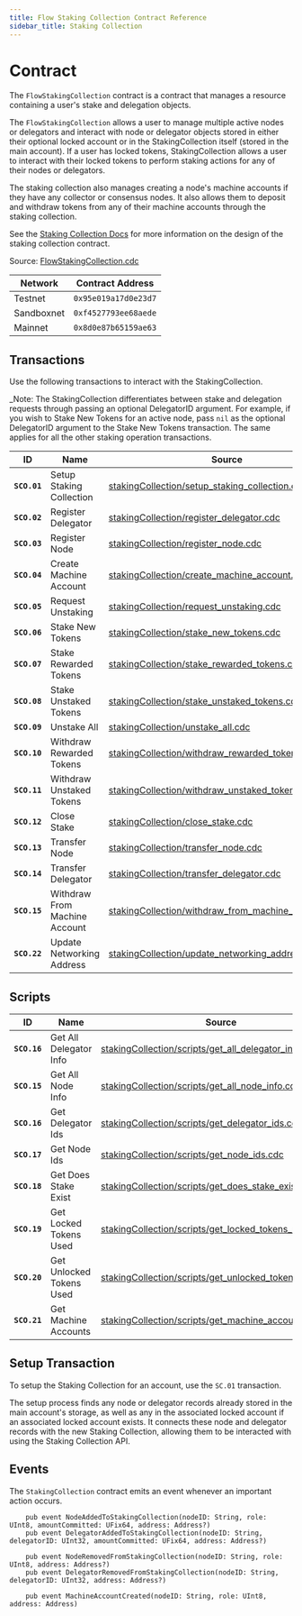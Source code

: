 ```yaml
---
title: Flow Staking Collection Contract Reference
sidebar_title: Staking Collection
---
```


# Contract

The `FlowStakingCollection` contract is a contract that manages a resource containing a user's stake and delegation objects.

The `FlowStakingCollection` allows a user to manage multiple active nodes or delegators 
and interact with node or delegator objects stored in either their optional locked account
or in the StakingCollection itself (stored in the main account).
If a user has locked tokens, StakingCollection allows a user to interact with their locked tokens
to perform staking actions for any of their nodes or delegators.

The staking collection also manages creating a node's machine accounts if they have any collector or consensus nodes.
It also allows them to deposit and withdraw tokens from any of their machine accounts through the staking collection.

See the [Staking Collection Docs](../../concepts/nodes/staking/staking-collection.mdx) for more information on the design of the staking collection contract.

Source: [FlowStakingCollection.cdc](https://github.com/onflow/flow-core-contracts/blob/master/contracts/FlowStakingCollection.cdc)

| Network    | Contract Address     |
|------------|----------------------|
| Testnet    | `0x95e019a17d0e23d7` |
| Sandboxnet | `0xf4527793ee68aede` |
| Mainnet    | `0x8d0e87b65159ae63` | 

## Transactions

Use the following transactions to interact with the StakingCollection.

_Note: The StakingCollection differentiates between stake and delegation requests through
passing an optional DelegatorID argument. For example, if you wish to Stake New Tokens for an active node,
pass `nil` as the optional DelegatorID argument to the Stake New Tokens transaction.
The same applies for all the other staking operation transactions.

| ID        | Name                                   | Source |
|-----------|----------------------------------------|--------|
|**`SCO.01`**| Setup Staking Collection               | [stakingCollection/setup_staking_collection.cdc](https://github.com/onflow/flow-core-contracts/blob/master/transactions/stakingCollection/setup_staking_collection.cdc) |
|**`SCO.02`**| Register Delegator                     | [stakingCollection/register_delegator.cdc](https://github.com/onflow/flow-core-contracts/blob/master/transactions/stakingCollection/register_delegator.cdc) |
|**`SCO.03`**| Register Node                          | [stakingCollection/register_node.cdc](https://github.com/onflow/flow-core-contracts/blob/master/transactions/stakingCollection/register_node.cdc) |
|**`SCO.04`**| Create Machine Account                 | [stakingCollection/create_machine_account.cdc](https://github.com/onflow/flow-core-contracts/blob/master/transactions/stakingCollection/create_machine_account.cdc) |
|**`SCO.05`**| Request Unstaking                      | [stakingCollection/request_unstaking.cdc](https://github.com/onflow/flow-core-contracts/blob/master/transactions/stakingCollection/request_unstaking.cdc) |
|**`SCO.06`**| Stake New Tokens                       | [stakingCollection/stake_new_tokens.cdc](https://github.com/onflow/flow-core-contracts/blob/master/transactions/stakingCollection/stake_new_tokens.cdc) |
|**`SCO.07`**| Stake Rewarded Tokens                  | [stakingCollection/stake_rewarded_tokens.cdc](https://github.com/onflow/flow-core-contracts/blob/master/transactions/stakingCollection/stake_rewarded_tokens.cdc) |
|**`SCO.08`**| Stake Unstaked Tokens                  | [stakingCollection/stake_unstaked_tokens.cdc](https://github.com/onflow/flow-core-contracts/blob/master/transactions/stakingCollection/stake_unstaked_tokens.cdc) |
|**`SCO.09`**| Unstake All                            | [stakingCollection/unstake_all.cdc](https://github.com/onflow/flow-core-contracts/blob/master/transactions/stakingCollection/unstake_all.cdc) |
|**`SCO.10`**| Withdraw Rewarded Tokens               | [stakingCollection/withdraw_rewarded_tokens.cdc](https://github.com/onflow/flow-core-contracts/blob/master/transactions/stakingCollection/withdraw_rewarded_tokens.cdc) |
|**`SCO.11`**| Withdraw Unstaked Tokens               | [stakingCollection/withdraw_unstaked_tokens.cdc](https://github.com/onflow/flow-core-contracts/blob/master/transactions/stakingCollection/withdraw_unstaked_tokens.cdc) |
|**`SCO.12`**| Close Stake                            | [stakingCollection/close_stake.cdc](https://github.com/onflow/flow-core-contracts/blob/master/transactions/stakingCollection/close_stake.cdc) |
|**`SCO.13`**| Transfer Node                          | [stakingCollection/transfer_node.cdc](https://github.com/onflow/flow-core-contracts/blob/master/transactions/stakingCollection/transfer_node.cdc) |
|**`SCO.14`**| Transfer Delegator                     | [stakingCollection/transfer_delegator.cdc](https://github.com/onflow/flow-core-contracts/blob/master/transactions/stakingCollection/transfer_delegator.cdc) |
|**`SCO.15`**| Withdraw From Machine Account          | [stakingCollection/withdraw_from_machine_account.cdc](https://github.com/onflow/flow-core-contracts/blob/master/transactions/stakingCollection/withdraw_from_machine_account.cdc) |
|**`SCO.22`**| Update Networking Address              | [stakingCollection/update_networking_address.cdc](https://github.com/onflow/flow-core-contracts/blob/master/transactions/stakingCollection/update_networking_address.cdc) |

## Scripts

| ID        | Name                                   | Source |
|-----------|----------------------------------------|--------|
|**`SCO.16`**| Get All Delegator Info                 | [stakingCollection/scripts/get_all_delegator_info.cdc](https://github.com/onflow/flow-core-contracts/blob/master/transactions/stakingCollection/scripts/get_all_delegator_info.cdc) |
|**`SCO.15`**| Get All Node Info                      | [stakingCollection/scripts/get_all_node_info.cdc](https://github.com/onflow/flow-core-contracts/blob/master/transactions/stakingCollection/scripts/get_all_node_info.cdc) |
|**`SCO.16`**| Get Delegator Ids                      | [stakingCollection/scripts/get_delegator_ids.cdc](https://github.com/onflow/flow-core-contracts/blob/master/transactions/stakingCollection/scripts/get_delegator_ids.cdc) |
|**`SCO.17`**| Get Node Ids                           | [stakingCollection/scripts/get_node_ids.cdc](https://github.com/onflow/flow-core-contracts/blob/master/transactions/stakingCollection/scripts/get_node_ids.cdc) |
|**`SCO.18`**| Get Does Stake Exist                   | [stakingCollection/scripts/get_does_stake_exist.cdc](https://github.com/onflow/flow-core-contracts/blob/master/transactions/stakingCollection/scripts/get_does_stake_exist.cdc) |
|**`SCO.19`**| Get Locked Tokens Used                 | [stakingCollection/scripts/get_locked_tokens_used.cdc](https://github.com/onflow/flow-core-contracts/blob/master/transactions/stakingCollection/scripts/get_locked_tokens_used.cdc) |
|**`SCO.20`**| Get Unlocked Tokens Used               | [stakingCollection/scripts/get_unlocked_tokens_used.cdc](https://github.com/onflow/flow-core-contracts/blob/master/transactions/stakingCollection/scripts/get_unlocked_tokens_used.cdc) |
|**`SCO.21`**| Get Machine Accounts                   | [stakingCollection/scripts/get_machine_accounts.cdc](https://github.com/onflow/flow-core-contracts/blob/master/transactions/stakingCollection/scripts/get_machine_accounts.cdc) |


## Setup Transaction

To setup the Staking Collection for an account, use the `SC.01` transaction.

The setup process finds any node or delegator records already stored in the main account's storage, 
as well as any in the associated locked account if an associated locked account exists. 
It connects these node and delegator records with the new Staking Collection, allowing them
to be interacted with using the Staking Collection API.

## Events

The `StakingCollection` contract emits an event whenever an important action occurs.

```cadence
    pub event NodeAddedToStakingCollection(nodeID: String, role: UInt8, amountCommitted: UFix64, address: Address?)
    pub event DelegatorAddedToStakingCollection(nodeID: String, delegatorID: UInt32, amountCommitted: UFix64, address: Address?)

    pub event NodeRemovedFromStakingCollection(nodeID: String, role: UInt8, address: Address?)
    pub event DelegatorRemovedFromStakingCollection(nodeID: String, delegatorID: UInt32, address: Address?)

    pub event MachineAccountCreated(nodeID: String, role: UInt8, address: Address)
```